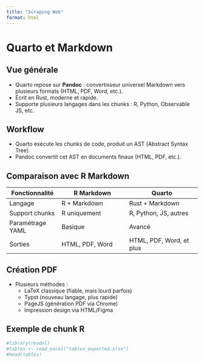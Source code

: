 ```yaml
---
title: "Scraping Web"
format: html
---
```




# Quarto et Markdown

## Vue générale

- Quarto repose sur **Pandoc** : convertisseur universel Markdown vers plusieurs formats (HTML, PDF, Word, etc.).
- Écrit en Rust, moderne et rapide.
- Supporte plusieurs langages dans les chunks : R, Python, Observable JS, etc.

## Workflow

- Quarto exécute les chunks de code, produit un AST (Abstract Syntax Tree).
- Pandoc convertit cet AST en documents finaux (HTML, PDF, etc.).

## Comparaison avec R Markdown

| Fonctionnalité        | R Markdown                  | Quarto                        |
|----------------------|-----------------------------|------------------------------|
| Langage              | R + Markdown                | Rust + Markdown              |
| Support chunks       | R uniquement                | R, Python, JS, autres         |
| Paramétrage YAML     | Basique                    | Avancé                       |
| Sorties              | HTML, PDF, Word             | HTML, PDF, Word, et plus      |

## Création PDF

- Plusieurs méthodes :
  - LaTeX classique (fiable, mais lourd parfois)
  - Typst (nouveau langage, plus rapide)
  - PageJS (génération PDF via Chrome)
  - Impression design via HTML/Figma

## Exemple de chunk R

```r
#library(readxl)
#tables <- read_excel("tables_exported.xlsx")
#head(tables)

```



